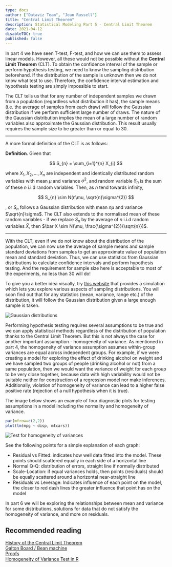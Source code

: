 ```yaml
---
type: docs
author: ["Dataviz Team", "Jean Russell"]
title: "Central Limit Theorem"
description: Statistical Modeling Part 5 - Central Limit Theorem
date: 2021-04-12
disableTOC: true
published: false
---  
```




In <Link to="/docs/07/04/2021/LearningPath-Statistical-Modeling-4">part 4</Link> we have seen T-test, F-test, and how we can use them to assess linear models. However, all these would not be possible without the **Central Limit Theorem** (CLT). To obtain the confidence interval of the sample or perform hypothesis testing, we need to know the sampling distribution beforehand. If the distribution of the sample is unknown then we do not know what test to use. Therefore, the confidence interval estimation and hypothesis testing are simply impossible to start.  
 
The CLT tells us that for any number of independent samples we drawn from a population (regardless what distribution it has), the sample means (i.e. the average of samples from each draw) will follow the Gaussian distribution if we perform sufficient large number of draws. The nature of the Gaussian distribution implies the mean of a large number of random variables also approximate the Gaussian distribution. This result usually requires the sample size to be greater than or equal to 30.  
  

---  

A more formal definition of the CLT is as follows:  

**Definition**. Given that 

$$
S_{n} = \sum_{i=1}^{n} X_{i}
$$

where $X_{1}, X_{2}, ..., X_{n}$ are independent and identically distributed random variables with mean $\mu$ and variance $\sigma^{2}$, and random variable $S_{n}$ is the sum of these $n$ i.i.d random variables. Then, as $n$ tend towards infinity, 

$$
S_{n} \sim N(n\mu, \sqrt{n}\sigma^{2})
$$

, or $S_{n}$ follows a Gaussian distribution with mean $n\mu$ and variance $\sqrt{n}\sigma$. The CLT also extends to the normalised mean of these random variables - if we replace $S_{n}$ by the average of $n$ i.i.d random variables $\bar X$, then $\bar X \sim N(\mu, \frac{\sigma^{2}}{\sqrt{n}})$.  

---

With the CLT, even if we do not know about the distribution of the population, we can now use the average of sample means and sample standard deviations from samples to get an approximate value of population mean and standard deviation. Thus, we can use statistics from Gaussian distributions to calculate confidence intervals and perform hypothesis testing. And the requirement for sample size here is acceptable to most of the experiments, no less than 30 will do!  
 
To give you a better idea visually, try [this website](http://onlinestatbook.com/stat_sim/sampling_dist/) that provides a simulation which lets you explore various aspects of sampling distributions. You will soon find out that for any statistics (mean, variance, range etc.) of the distribution, it will follow the Gaussian distribution given a large enough sample is taken.  

![Gaussian distributions](normal.png)

Performing hypothesis testing requires several assumptions to be true and we can apply statistical methods regardless of the distribution of population thanks to the Central Limit Theorem. But this is not always the case for another important assumption - homogeneity of variance. As mentioned in part 4, the homogeneity of variance assumption assumes within-group variances are equal across independent groups. For example, if we were creating a model for exploring the effect of drinking alcohol on weight and we have sampled two groups of people (drinking alcohol or not) from a same population, then we would want the variance of weight for each group to be very close together, because data with high variability would not be suitable neither for construction of a regression model nor make inferences. Additionally, violation of homogeneity of variance can lead to a higher false positive rate (rejection of a null hypothesis when it is true).  

The image below shows an example of four diagnostic plots for testing assumptions in a model including the normality and homogeneity of variance.


```r
par(mfrow=c(2,2))
plot(lm(mpg ~ disp, mtcars))
```

![Test for homogeneity of variances](testForVar.png)

See the following points for a simple explanation of each graph:
- Residual vs Fitted: indicates how well data fitted into the model. These points should scattered equally in each side of a horizontal line 
- Normal Q-Q: distribution of errors, straight line if normally distributed
- Scale-Location: if equal variances holds, then points (residuals) should be equally scattered around a horizontal near-straight line
- Residuals vs Leverage: Indicates influence of each point on the model, the closer to red dash lines the greater influence that point has on the model  
 
In <Link to="/docs/14/04/2021/LearningPath-Statistical-Modeling-6">part 6</Link> we will be exploring the relationships between mean and variance for some distributions, solutions for data that do not satisfy the homogeneity of variance, and more on residuals.


## Recommended reading
[History of the Central Limit Theorem](https://en.wikipedia.org/wiki/Central_limit_theorem#History)  
[Galton Board / Bean machine](https://en.wikipedia.org/wiki/Bean_machine)  
[Proofs](https://www.cs.toronto.edu/~yuvalf/CLT.pdf)  
[Homogeneity of Variance Test in R](https://www.geeksforgeeks.org/homogeneity-of-variance-test-in-r-programming/)


